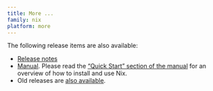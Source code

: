 ```yaml
---
title: More ...
family: nix
platform: more
---
```


The following release items are also available:

- <a href={NIX_RELEASE_NOTES_LINK}>Release notes</a>
- [Manual](/manual/nix/stable). Please read the [“Quick Start” section of the manual](/manual/nix/stable/quick-start) for an overview of how to install and use Nix.
- Old releases are [also available](https://releases.nixos.org/?prefix=nix).


